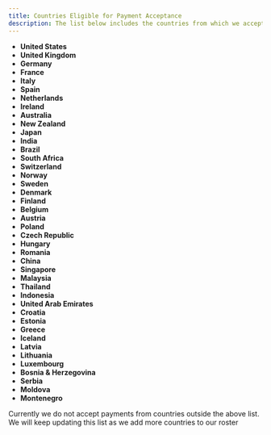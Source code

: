 ```yaml
---
title: Countries Eligible for Payment Acceptance
description: The list below includes the countries from which we accept payments for our SaaS and digital products.
---
```


- **United States**
- **United Kingdom**
- **Germany**
- **France**
- **Italy**
- **Spain**
- **Netherlands**
- **Ireland**
- **Australia**
- **New Zealand**
- **Japan**
- **India**
- **Brazil**
- **South Africa**
- **Switzerland**
- **Norway**
- **Sweden**
- **Denmark**
- **Finland**
- **Belgium**
- **Austria**
- **Poland**
- **Czech Republic**
- **Hungary**
- **Romania**
- **China**
- **Singapore**
- **Malaysia**
- **Thailand**
- **Indonesia**
- **United Arab Emirates**
- **Croatia**
- **Estonia**
- **Greece**
- **Iceland**
- **Latvia**
- **Lithuania**
- **Luxembourg**
- **Bosnia & Herzegovina**
- **Serbia**
- **Moldova**
- **Montenegro**

Currently we do not accept payments from countries outside the above list. We will keep updating this list as we add more countries to our roster
